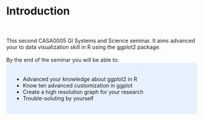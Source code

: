 # Introduction 
<br><br>
This second CASA0005 GI Systems and Science  seminar. It aims advanced your to data visualization skill in R using the ggplot2 package. 
<br><br>
By the end of the seminar you will be able to:
<br>
<style>
div.blue { background-color:#e6f0ff; border-radius: 5px; padding: 20px;}
</style>
<div class = "blue">

- Advanced your knowledge about ggplot2 in R 
<br>
- Know ten advanced customization  in ggplot
<br>
- Create a high resolution graph for your research
<br>
- Trouble-soluting by yourself
</div>